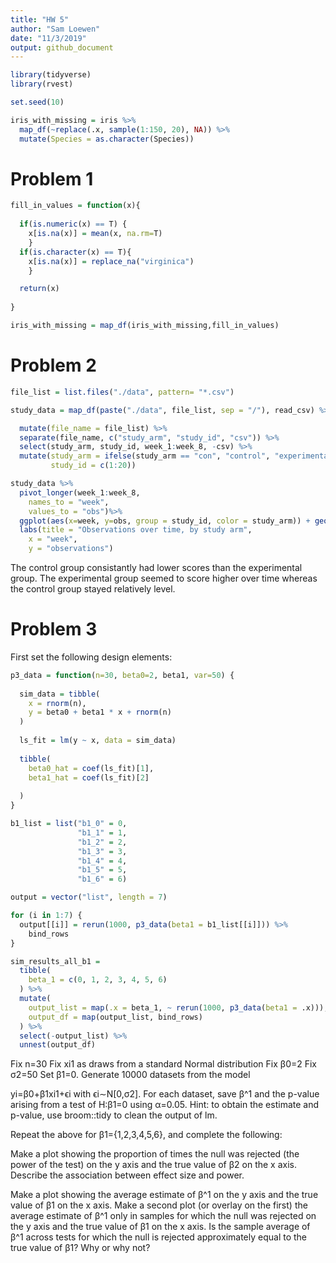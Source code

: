 ```yaml
---
title: "HW 5"
author: "Sam Loewen"
date: "11/3/2019"
output: github_document
---
```


```r

library(tidyverse)
library(rvest)

set.seed(10)

iris_with_missing = iris %>% 
  map_df(~replace(.x, sample(1:150, 20), NA)) %>%
  mutate(Species = as.character(Species))
```

# Problem 1

```r
fill_in_values = function(x){
 
  if(is.numeric(x) == T) {
    x[is.na(x)] = mean(x, na.rm=T)
    }
  if(is.character(x) == T){
    x[is.na(x)] = replace_na("virginica")
    }

  return(x)
 
}

iris_with_missing = map_df(iris_with_missing,fill_in_values)
```

# Problem 2

```r
file_list = list.files("./data", pattern= "*.csv")

study_data = map_df(paste("./data", file_list, sep = "/"), read_csv) %>% 

  mutate(file_name = file_list) %>% 
  separate(file_name, c("study_arm", "study_id", "csv")) %>% 
  select(study_arm, study_id, week_1:week_8, -csv) %>% 
  mutate(study_arm = ifelse(study_arm == "con", "control", "experimental"),
         study_id = c(1:20))

study_data %>% 
  pivot_longer(week_1:week_8,
    names_to = "week",
    values_to = "obs")%>% 
  ggplot(aes(x=week, y=obs, group = study_id, color = study_arm)) + geom_point() + geom_line() +
  labs(title = "Observations over time, by study arm", 
    x = "week", 
    y = "observations")

```
The control group consistantly had lower scores than the experimental group. The experimental group seemed to score higher over time whereas the control group stayed relatively level.

# Problem 3


First set the following design elements:
```r
p3_data = function(n=30, beta0=2, beta1, var=50) {
  
  sim_data = tibble(
    x = rnorm(n),
    y = beta0 + beta1 * x + rnorm(n)
  )
  
  ls_fit = lm(y ~ x, data = sim_data) 
  
  tibble(
    beta0_hat = coef(ls_fit)[1],
    beta1_hat = coef(ls_fit)[2]
    
  )
}

b1_list = list("b1_0" = 0,
               "b1_1" = 1, 
               "b1_2" = 2,
               "b1_3" = 3,
               "b1_4" = 4,
               "b1_5" = 5,
               "b1_6" = 6)

output = vector("list", length = 7)

for (i in 1:7) {
  output[[i]] = rerun(1000, p3_data(beta1 = b1_list[[i]])) %>% 
    bind_rows
}

sim_results_all_b1 = 
  tibble(
    beta_1 = c(0, 1, 2, 3, 4, 5, 6)
  ) %>% 
  mutate(
    output_list = map(.x = beta_1, ~ rerun(1000, p3_data(beta1 = .x))),
    output_df = map(output_list, bind_rows)
  ) %>% 
  select(-output_list) %>% 
  unnest(output_df)
```



Fix n=30
Fix xi1 as draws from a standard Normal distribution
Fix β0=2
Fix σ2=50
Set β1=0. Generate 10000 datasets from the model

yi=β0+β1xi1+ϵi
with ϵi∼N[0,σ2]. For each dataset, save β^1 and the p-value arising from a test of H:β1=0 using α=0.05. Hint: to obtain the estimate and p-value, use broom::tidy to clean the output of lm.



Repeat the above for β1={1,2,3,4,5,6}, and complete the following:

Make a plot showing the proportion of times the null was rejected (the power of the test) on the y axis and the true value of β2 on the x axis. Describe the association between effect size and power.

Make a plot showing the average estimate of β^1 on the y axis and the true value of β1 on the x axis. Make a second plot (or overlay on the first) the average estimate of β^1 only in samples for which the null was rejected on the y axis and the true value of β1 on the x axis. Is the sample average of β^1 across tests for which the null is rejected approximately equal to the true value of β1? Why or why not?



